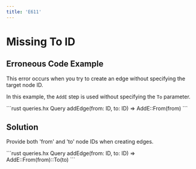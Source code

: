 ```yaml
---
title: 'E611'
---
```


# Missing To ID

## Erroneous Code Example

This error occurs when you try to create an edge without specifying the target node ID.

In this example, the `AddE` step is used without specifying the `To` parameter.

<CodeGroup>
```rust queries.hx
Query addEdge(from: ID, to: ID) =>
    AddE<Follows>::From(from)
```
</CodeGroup>

## Solution

Provide both 'from' and 'to' node IDs when creating edges.

<CodeGroup>
```rust queries.hx
Query addEdge(from: ID, to: ID) =>
    AddE<Follows>::From(from)::To(to)
```
</CodeGroup>